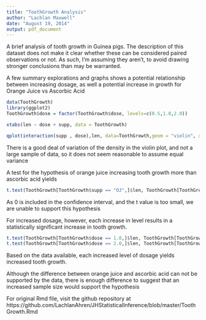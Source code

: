 ```yaml
---
title: "ToothGrowth Analysis"
author: "Lachlan Maxwell"
date: "August 19, 2014"
output: pdf_document
---
```


A brief analysis of tooth growth in Guinea pigs.  The description of this dataset does not make it clear whether these can be considered paired observations or not.  As such, I'm assuming they aren't, to avoid drawing stronger conclusions than may be warranted.


A few summary explorations and graphs shows a potential relationship between increasing dosage, as well a potential increase in growth for Orange Juice vs Ascorbic Acid
```r
data(ToothGrowth)
library(ggplot2)
ToothGrowth$dose = factor(ToothGrowth$dose, levels=c(0.5,1.0,2.0))
```
```r
xtabs(len ~ dose + supp, data = ToothGrowth)
```
```r
qplot(interaction(supp , dose),len, data=ToothGrowth,geom = "violin", xlab = "Supplement and Dose", ylab = "Length", fill = supp)
```

There is a good deal of variation of the density in the violin plot, and not a large sample of data, so it does not seem reasonable to assume equal variance

A test for the hypothesis of orange juice increasing tooth growth more than ascorbic acid yields
```r
t.test(ToothGrowth[ToothGrowth$supp == "OJ",]$len, ToothGrowth[ToothGrowth$supp == "VC",]$len)[c(1,4)]

```
As 0 is included in the confidence interval, and the t value is too small, we are unable to support this hypothesis

For increased dosage, however, each increase in level results in a statistically significant increase in tooth growth.
```r
t.test(ToothGrowth[ToothGrowth$dose == 1.0,]$len, ToothGrowth[ToothGrowth$dose == 0.5,]$len)[c(1,4)]
t.test(ToothGrowth[ToothGrowth$dose == 2.0,]$len, ToothGrowth[ToothGrowth$dose == 1.0,]$len)[c(1,4)]
```

Based on the data available, each increased level of dosage yields increased tooth growth.  

Although the difference between orange juice and ascorbic acid can not be supported by the data, there is enough difference to suggest that an increased sample size would support the hypothesis

For original Rmd file, visit the github repository at https://github.com/LachlanAhren/JHStatisticalInference/blob/master/ToothGrowth.Rmd
